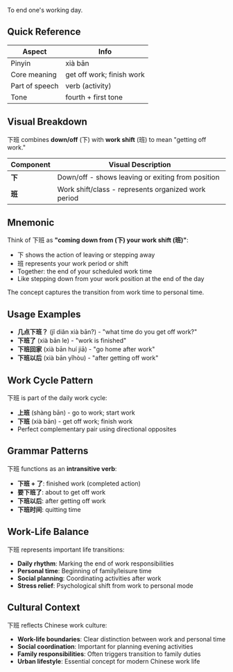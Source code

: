 To end one's working day.

## Quick Reference

| Aspect         | Info                      |
| -------------- | ------------------------- |
| Pinyin         | xià bān                   |
| Core meaning   | get off work; finish work |
| Part of speech | verb (activity)           |
| Tone           | fourth + first tone       |

## Visual Breakdown

下班 combines **down/off** (下) with **work shift** (班) to mean "getting off work."

| Component | Visual Description                                  |
| --------- | --------------------------------------------------- |
| **下**    | Down/off - shows leaving or exiting from position   |
| **班**    | Work shift/class - represents organized work period |

## Mnemonic

Think of 下班 as **"coming down from (下) your work shift (班)"**:

- 下 shows the action of leaving or stepping away
- 班 represents your work period or shift
- Together: the end of your scheduled work time
- Like stepping down from your work position at the end of the day

The concept captures the transition from work time to personal time.

## Usage Examples

- **几点下班？** (jǐ diǎn xià bān?) - "what time do you get off work?"
- **下班了** (xià bān le) - "work is finished"
- **下班回家** (xià bān huí jiā) - "go home after work"
- **下班以后** (xià bān yǐhòu) - "after getting off work"

## Work Cycle Pattern

下班 is part of the daily work cycle:

- **上班** (shàng bān) - go to work; start work
- **下班** (xià bān) - get off work; finish work
- Perfect complementary pair using directional opposites

## Grammar Patterns

下班 functions as an **intransitive verb**:

- **下班 + 了**: finished work (completed action)
- **要下班了**: about to get off work
- **下班以后**: after getting off work
- **下班时间**: quitting time

## Work-Life Balance

下班 represents important life transitions:

- **Daily rhythm**: Marking the end of work responsibilities
- **Personal time**: Beginning of family/leisure time
- **Social planning**: Coordinating activities after work
- **Stress relief**: Psychological shift from work to personal mode

## Cultural Context

下班 reflects Chinese work culture:

- **Work-life boundaries**: Clear distinction between work and personal time
- **Social coordination**: Important for planning evening activities
- **Family responsibilities**: Often triggers transition to family duties
- **Urban lifestyle**: Essential concept for modern Chinese work life
